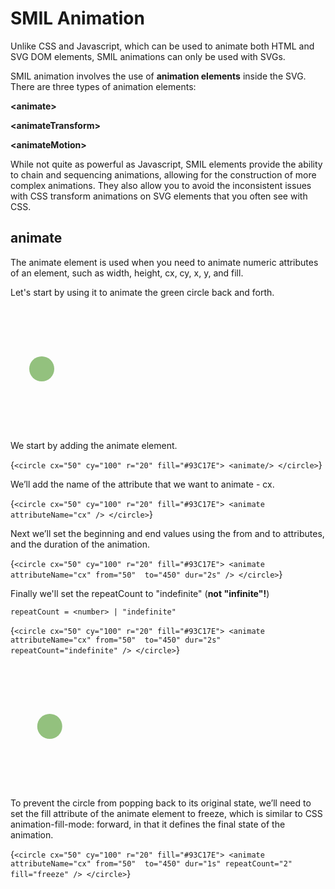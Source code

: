 
# SMIL Animation

Unlike CSS and Javascript, which can be used to animate both HTML and SVG DOM elements, SMIL animations can only be used with SVGs.

SMIL animation involves the use of **animation elements** inside the SVG. There are three types of animation elements:

**\<animate\>**

**\<animateTransform\>**

**\<animateMotion\>**

While not quite as powerful as Javascript, SMIL elements provide the ability to chain and sequencing animations, allowing for the construction of more complex animations. They also allow you to avoid the inconsistent issues with CSS transform animations on SVG elements that you often see with CSS.

## animate

The animate element is used when you need to animate numeric attributes of an element, such as width, height, cx, cy, x, y, and fill.

Let's start by using it to animate the green circle back and forth.

<svg width="500" height="200" viewbox="0 0 500 200">
  <circle cx="50" cy="100" r="20" fill="#93C17E" />
</svg>

We start by adding the animate element.

<Blocks>{`<circle cx="50" cy="100" r="20" fill="#93C17E">
     <animate/>
</circle>`}</Blocks>

We’ll add the name of the attribute that we want to animate - cx.

<Blocks>{`<circle cx="50" cy="100" r="20" fill="#93C17E">
     <animate
       attributeName="cx" />
</circle>`}</Blocks>

Next we’ll set the beginning and end values using the from and to attributes, and the duration of the animation.

<Blocks highlight="4-6">{`<circle cx="50" cy="100" r="20" fill="#93C17E">
     <animate
       attributeName="cx"
       from="50" 
        to="450"
        dur="2s" />
</circle>`}</Blocks>

Finally we'll set the repeatCount to "indefinite" (**not "infinite"!**)

```
repeatCount = <number> | "indefinite"
```

<Blocks highlight="7">{`<circle cx="50" cy="100" r="20" fill="#93C17E">
     <animate
       attributeName="cx"
       from="50" 
        to="450"
        dur="2s"
        repeatCount="indefinite" />
</circle>`}</Blocks>

<svg width="500" height="200" viewbox="0 0 500 200">
  <circle cx="50" cy="100" r="20" fill="#93C17E">
    <animate
      attributeName="cx"
      from="50"
      to="450"
      dur="2s"
      repeatCount="indefinite"
    />
  </circle>
</svg>

To prevent the circle from popping back to its original state, we’ll need to set the fill attribute of the animate element to freeze, which is similar to CSS animation-fill-mode: forward, in that it defines the final state of the animation.

<Blocks highlight="8">{`<circle cx="50" cy="100" r="20" fill="#93C17E">
     <animate
       attributeName="cx"
       from="50" 
        to="450"
        dur="1s"
        repeatCount="2"
        fill="freeze" />
</circle>`}</Blocks>

<FillExample />
